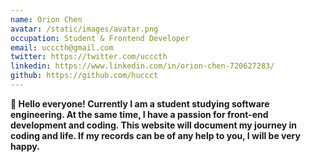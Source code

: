 ```yaml
---
name: Orion Chen
avatar: /static/images/avatar.png
occupation: Student & Frontend Developer
email: ucccth@gmail.com
twitter: https://twitter.com/ucccth
linkedin: https://www.linkedin.com/in/orion-chen-720627283/
github: https://github.com/huccct
---
```


<b>
  👋 Hello everyone! Currently I am a student studying software engineering. At the same time, I
  have a passion for front-end development and coding. This website will document my journey in
  coding and life. If my records can be of any help to you, I will be very happy.
</b>
